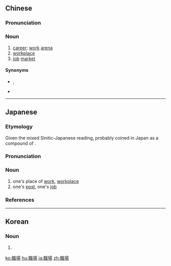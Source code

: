 {{also|职场}}
==Chinese==
{{zh-forms|s=职场}}

===Pronunciation===
{{zh-pron
|m=zhí場
|c=zik1 coeng4
|cat=n
}}

===Noun===
{{zh-noun}}

# [[career]]; [[work]] [[arena]]
# [[workplace]]
# [[job]] [[market]]

====Synonyms====
* {{sense|career}} {{zh-l|事業}}, {{zh-l|職業}}
* {{sense|workplace}} {{zh-l|工作場所}}

----

==Japanese==
{{ja-kanjitab|しょく|ば|yomi=j}}

===Etymology===
Given the mixed Sinitic-Japanese reading, probably coined in Japan as a compound of {{compound|lang=ja|sort=しょくば|職|tr1=shoku|t1=employment, trade, job|pos1=''on'yomi'', from {{etyl|ltc|ja|sort=しょくば}}|場|tr2=ba|t2=place, site|pos2=''kun'yomi'', from {{etyl|ojp|ja|sort=しょくば}}}}.

===Pronunciation===
{{ja-pron|しょくば|acc=h|acc_ref=DJR|acc2=3|acc2_ref=DJR|y=j}}

===Noun===
{{ja-noun|しょくば}}

# one's place of [[work]], [[workplace]]
# one's [[post]], one's [[job]]

===References===
<references />

----

==Korean==
{{ko-hanjatab}}

===Noun===
{{ko-noun|hj|hangeul=직장}}

# {{hanja form of|직장|workplace; job}}

[[ko:職場]]
[[hu:職場]]
[[ja:職場]]
[[zh:職場]]